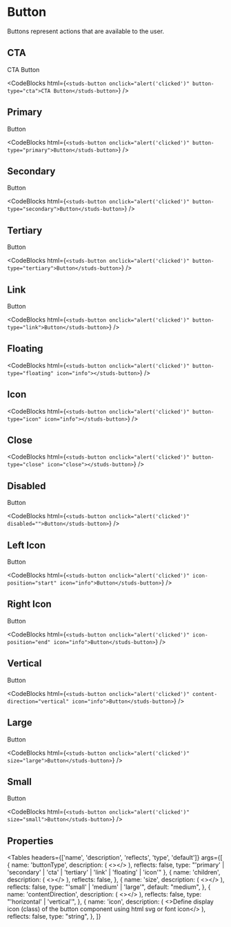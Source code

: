 # Button

<HeaderComponent
  htmlTag="studs-button"
  jsxTag="StudsButton"
  version="Since 2.0"
  status="Stable"
/>

Buttons represent actions that are available to the user.

## CTA

<ResizerFeatures>
  <studs-button onclick="alert('clicked')" button-type="cta">
    CTA Button
  </studs-button>
</ResizerFeatures>

<CodeBlocks
  html={`
<studs-button onclick="alert('clicked')" button-type="cta">CTA Button</studs-button>
  `}
/>

## Primary

<ResizerFeatures>
  <studs-button onclick="alert('clicked')" button-type="primary">
    Button
  </studs-button>
</ResizerFeatures>

<CodeBlocks
  html={`
<studs-button onclick="alert('clicked')" button-type="primary">Button</studs-button>
  `}
/>

## Secondary

<ResizerFeatures>
  <studs-button onclick="alert('clicked')" button-type="secondary">
    Button
  </studs-button>
</ResizerFeatures>

<CodeBlocks
  html={`
<studs-button onclick="alert('clicked')" button-type="secondary">Button</studs-button>
  `}
/>

## Tertiary

<ResizerFeatures>
  <studs-button onclick="alert('clicked')" button-type="tertiary">
    Button
  </studs-button>
</ResizerFeatures>

<CodeBlocks
  html={`
<studs-button onclick="alert('clicked')" button-type="tertiary">Button</studs-button>
  `}
/>

## Link

<ResizerFeatures>
  <studs-button onclick="alert('clicked')" button-type="link">
    Button
  </studs-button>
</ResizerFeatures>

<CodeBlocks
  html={`
<studs-button onclick="alert('clicked')" button-type="link">Button</studs-button>
  `}
/>

## Floating

<ResizerFeatures>
  <studs-button
    onclick="alert('clicked')"
    button-type="floating"
    icon="info"
  ></studs-button>
</ResizerFeatures>

<CodeBlocks
  html={`
<studs-button onclick="alert('clicked')" button-type="floating" icon="info"></studs-button>
  `}
/>

## Icon

<ResizerFeatures>
  <studs-button
    onclick="alert('clicked')"
    button-type="icon"
    icon="info"
  ></studs-button>
</ResizerFeatures>

<CodeBlocks
  html={`
<studs-button onclick="alert('clicked')" button-type="icon" icon="info"></studs-button>
  `}
/>

## Close

<ResizerFeatures>
  <studs-button
    onclick="alert('clicked')"
    button-type="close"
    icon="close"
  ></studs-button>
</ResizerFeatures>

<CodeBlocks
  html={`
<studs-button onclick="alert('clicked')" button-type="close" icon="close"></studs-button>
  `}
/>

## Disabled

<ResizerFeatures>
  <studs-button onclick="alert('clicked')" disabled="">
    Button
  </studs-button>
</ResizerFeatures>

<CodeBlocks
  html={`
<studs-button onclick="alert('clicked')" disabled="">Button</studs-button>
  `}
/>

## Left Icon

<ResizerFeatures>
  <studs-button onclick="alert('clicked')" icon-position="start" icon="info">
    Button
  </studs-button>
</ResizerFeatures>

<CodeBlocks
  html={`
<studs-button onclick="alert('clicked')" icon-position="start" icon="info">Button</studs-button>
  `}
/>

## Right Icon

<ResizerFeatures>
  <studs-button onclick="alert('clicked')" icon-position="end" icon="info">
    Button
  </studs-button>
</ResizerFeatures>

<CodeBlocks
  html={`
<studs-button onclick="alert('clicked')" icon-position="end" icon="info">Button</studs-button>
  `}
/>

## Vertical

<ResizerFeatures>
  <studs-button
    onclick="alert('clicked')"
    content-direction="vertical"
    icon="info"
  >
    Button
  </studs-button>
</ResizerFeatures>

<CodeBlocks
  html={`
<studs-button onclick="alert('clicked')" content-direction="vertical" icon="info">Button</studs-button>
  `}
/>

## Large

<ResizerFeatures>
  <studs-button onclick="alert('clicked')" size="large">
    Button
  </studs-button>
</ResizerFeatures>

<CodeBlocks
  html={`
<studs-button onclick="alert('clicked')" size="large">Button</studs-button>
  `}
/>

## Small

<ResizerFeatures>
  <studs-button onclick="alert('clicked')" size="small">
    Button
  </studs-button>
</ResizerFeatures>

<CodeBlocks
  html={`
<studs-button onclick="alert('clicked')" size="small">Button</studs-button>
  `}
/>

## Properties

<Tables
  headers={['name', 'description', 'reflects', 'type', 'default']}
  args={[
    {
      name: 'buttonType',
      description: (
        <></>
      ),
      reflects: false,
      type: "'primary' | 'secondary' | 'cta' | 'tertiary' | 'link' | 'floating' | 'icon'"
    },
    {
      name: 'children',
      description: (
        <></>
      ),
      reflects: false,
    },
    {
      name: 'size',
      description: (
        <></>
      ),
      reflects: false,
      type: "'small' | 'medium' | 'large'",
      default: "medium",
    },
    {
      name: 'contentDirection',
      description: (
        <></>
      ),
      reflects: false,
      type: "'horizontal' | 'vertical'",
    },
    {
      name: 'icon',
      description: (
        <>Define display icon (class) of the button component using html svg or font icon</>
      ),
      reflects: false,
      type: "string",
    },
  ]}
></Tables>
